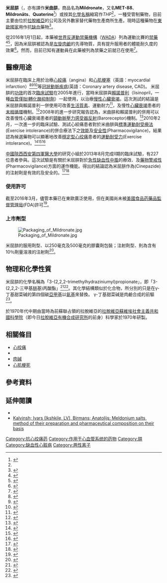 {{medical}}
{{Infobox drug
| drug_name =米屈肼
| INN =
| type =<!-- empty -->
| IUPAC_name = 2-(2-Carboxylato-ethyl)-1,1,1-trimethylhydrazinium
| synonyms = Mildronate；THP，MET-8 Mildronāts，或 Quaterine
| image = Meldonium Structural Formula V1.svg
| alt = 
| caption =
<!-- Clinical data -->
| pronounce =
| tradename = 
| Drugs.com = 
| MedlinePlus = 
| pregnancy_AU = <!-- A/B1/B2/B3/C/D/X -->
| pregnancy_AU_comment = 
| pregnancy_US = <!-- A/B/C/D/X/N -->
| pregnancy_category = 
| routes_of_administration = 
| legal_AU = <!-- S2, S3, S4, S5, S6, S7, S8, S9 or Unscheduled-->
| legal_AU_comment =
| legal_CA = <!-- OTC, Rx-only, Schedule I, II, III, IV, V, VI, VII, VIII -->
| legal_DE = <!-- Anlage I, II, III -->
| legal_NZ = <!-- Class A, B, C -->
| legal_UK = <!-- GSL, P, POM, CD, CD Lic, CD POM, CD No Reg POM, CD (Benz) POM, CD (Anab) POM or CD Inv POM / Class A, B, C -->
| legal_US = <!-- OTC/Rx-only/Schedule I, II, III, IV, V -->
| legal_UN = <!-- N I, II, III, IV / P I, II, III, IV-->
| legal_status = <!-- Free text -->

<!-- Pharmacokinetic data -->
| bioavailability = 
| protein_bound = 
| metabolism = 
| metabolites =
| onset = 
| elimination_half-life = 
| duration_of_action =
| excretion = 


<!-- Identifiers -->
| CAS_number = 86426-17-7
| CAS_number_Ref = {{cascite|correct|CAS}}
| ATCvet = 
| ATC_prefix = <!-- 'none' if uncategorised -->
| ATC_suffix = 
| PubChem = 123868
| DrugBank =    
| StdInChI = 1S/C6H14N2O2/c1-8(2,3)7-5-4-6(9)10/h7H,4-5H2,1-3H3
| StdInChIKey = PVBQYTCFVWZSJK-UHFFFAOYSA-N
| UNII_Ref = {{fdacite|correct|FDA}}
| UNII = 73H7UDN6EC
| ChemSpiderID = 110405
| ChemSpiderID_Ref = {{chemspidercite|correct|chemspider}}
| SMILES = C[N+](C)(C)NCCC(=O)[O-]

<!-- Chemical data -->
| chemical_formula = C<sub>6</sub>H<sub>15</sub>N<sub>2</sub>O<sub>2</sub><sup>+</sup>
| molecular_weight = 147.19 g/mol
| solubility= >40 mg/mL
<!-- data originally in {{Chembox}}, unfit for Drugbox (Mar 2016):
| Appearance= White to off-white powder 
| ExternalMSDS = [http://www.sigmaaldrich.com/catalog/product/sigma/m5199 MSDS] -->
}}

'''米屈肼'''（{{lang|en|'''Meldonium'''}}，亦有譯作'''米曲肼'''，商品名為'''Mildronate'''，又名'''MET-88'''、'''Mildronāts'''、'''Quaterine'''<ref>{{cite web |title=Patent Number: 1429753. |url=http://www.surechem.org/index.php?Action=document&docId=679316&db=EPB&tab=desc&lang=EN&db_query=2%3A0%3A&markupType=all |accessdate=2012-08-16 |language=en |deadurl=yes |archiveurl=https://web.archive.org/web/20131105230115/http://www.surechem.org/index.php?Action=document&docId=679316&db=EPB&tab=desc&lang=EN&db_query=2%3A0%3A&markupType=all |archivedate=2013-11-05 }}</ref>）或按其[[化學名稱|化學名稱]]縮寫作''THP''<ref name=PubChem />，一種受管制藥物，目前主要由位於[[拉脫維亞|拉脫維亞]]的{{tsl|en|Grindeks||Grindeks}}公司及另外數家替代藥物生產商所生產。現時這種藥物在[[東歐|東歐國家]]用作抗[[缺血|缺血]]藥物<ref>{{cite web |url=http://www.grindeks.lv/en/for-media/latest-news/Grindeks-meldonium-should-not-be-included-in-the-prohibited-list |title=Grindeks: We Believe that Meldonium Should not be Included in the List of Banned Substances in Sport |publisher=Grindeks |date=2016-03-09 |accessdate=2016-03-09 |language=en |deadurl=yes |archiveurl=https://web.archive.org/web/20160312001639/http://www.grindeks.lv/en/for-media/latest-news/Grindeks-meldonium-should-not-be-included-in-the-prohibited-list |archivedate=2016-03-12 }}</ref>。

從2016年1月1日起，本藥被[[世界反運動禁藥機構|世界反運動禁藥機構]]（[[WADA|WADA]]）列為運動比賽的[[體育禁藥|禁藥]]<ref name="2016list">{{cite web |url=https://www.wada-ama.org/en/what-we-do/prohibited-list |title=Prohibited List |author= |date= |work=World Anti-Doping Agency |accessdate=2016-03-09 |language=en |archive-date=2017-07-12 |archive-url=https://web.archive.org/web/20170712212817/https://www.wada-ama.org/en/what-we-do/prohibited-list |dead-url=no }}</ref><ref>{{cite news |url=http://news.wenweipo.com/2016/03/08/IN1603080008.htm |title=莎拉波娃宣佈未通過興奮劑檢測 |publisher=[[文汇报_(香港)|文匯報]] |date=2016-03-08 |accessdate=2016-03-08 |language=zh |archive-date=2016-03-12 |archive-url=https://web.archive.org/web/20160312102313/http://news.wenweipo.com/2016/03/08/IN1603080008.htm |dead-url=no }}</ref>，因為米屈肼被認為是[[肉碱|左旋肉鹼]]的先導物質，具有提升服用者的體能耐久度的效果<ref>{{cite web|url=http://www.taiwanfansclub.com/article-360316-1.html|title=科普莎娃藥物：今年一月進入禁藥名單 能提升耐久性|accessdate=2016-03-08|date=2016-03-08|language=zh-hant|deadurl=yes|archiveurl=https://web.archive.org/web/20160308130041/http://www.taiwanfansclub.com/article-360316-1.html|archivedate=2016年3月8日|df=}}</ref>。然而，目前已知有運動員在此藥被列為禁藥之前就已在使用<ref>{{cite news |title=All About Meldonium, the Banned Drug Used by Sharapova |url=http://www.nytimes.com/2016/03/09/sports/tennis/what-is-meldonium-maria-sharapova.html?_r=0 |accessdate=2016-03-08 |agency=Associated Press |publisher=New York Times |date=2016-03-08 |language=en |archive-date=2020-05-23 |archive-url=https://web.archive.org/web/20200523135108/https://www.nytimes.com/2016/03/09/sports/tennis/what-is-meldonium-maria-sharapova.html?_r=0 |dead-url=no }}</ref>。

==醫療用途==
米屈肼在臨床上用於治療[[心绞痛|心絞痛]]（angina）和[[心肌梗塞|心肌梗塞]]（英語：myocardial infarction）<ref name="pmid16633095">{{cite journal | author = Sesti C, Simkhovich BZ, Kalvinsh I, Kloner RA | title = Mildronate, a novel fatty acid oxidation inhibitor and antianginal agent, reduces myocardial infarct size without affecting hemodynamics | journal = Journal of Cardiovascular Pharmacology | volume = 47 | issue = 3 | pages = 493–9 |date=March 2006 | pmid = 16633095 | doi = 10.1097/01.fjc.0000211732.76668.d2 }}</ref><ref name="pmid17204911">{{cite journal | author = Liepinsh E, Vilskersts R, Loca D, Kirjanova O, Pugovichs O, Kalvinsh I, Dambrova M | title = Mildronate, an inhibitor of carnitine biosynthesis, induces an increase in gamma-butyrobetaine contents and cardioprotection in isolated rat heart infarction | journal = Journal of Cardiovascular Pharmacology | volume = 48 | issue = 6 | pages = 314–9 |date=December 2006 | pmid = 17204911 | doi = 10.1097/01.fjc.0000250077.07702.23 }}</ref><ref name="pmid10812052">{{cite journal | author = Hayashi Y, Kirimoto T, Asaka N, Nakano M, Tajima K, Miyake H, Matsuura N | title = Beneficial effects of MET-88, a gamma-butyrobetaine hydroxylase inhibitor in rats with heart failure following myocardial infarction | journal = European Journal of Pharmacology | volume = 395 | issue = 3 | pages = 217–24 |date=May 2000 | pmid = 10812052 | doi = 10.1016/S0014-2999(00)00098-4 }}</ref>等[[冠狀動脈疾病|冠狀動脈疾病]](英語：Coronary artery disease, CAD)。
米屈肼的[[功效|功效]]的首次[[臨床試驗|臨床試驗]]在2005年進行，當時米屈肼與[[賴諾普利|賴諾普利]]（lisinopril，一種[[血管紧张肽I转化酶抑制剂|血管僅肽I轉化酶抑制劑]]）一起使用，以治療[[慢性心臟衰竭|慢性心臟衰竭]]。這次測試的結論是米屈肼與賴諾普利一併使用可改善[[生活質素|生活質素]]、運動耐力<ref>{{cite web|url=http://wwwc.moex.gov.tw/main/content/wHandMenuFile.ashx?menu_id%3D358%26blnMulFiles%3DFalse|author=[[方進隆|方進隆]]|title=心肺耐力和有氧運動訓練|pages=7|language=zh-hant|deadurl=yes|archiveurl=https://web.archive.org/web/20130129042545/http://wwwc.moex.gov.tw/main/content/wHandMenuFile.ashx?menu_id=358&blnMulFiles=False|archivedate=2013-01-29}}</ref>，及慢性[[心臟衰竭|心臟衰竭]]患者的[[循环系统|末梢循環]]機制。<ref name="trial2005">{{cite journal | author = Dzerve V, Matisone D, Kukulis I, Romanova J, Putane L, Grabauskiene˙V, Skarda I, Berzina D, Strautmanis J | title = Mildronate improves peripheral circulation in patients with chronic heart failure: results of a clinical trial (the ﬁrst report) | journal = Seminars in Cardiology | volume = 11 | issue = 2 | pages = 56–64 | year = 2005 | month =  | pmid =  | pmc =  | ISSN = 1648-7966 | url = http://www.seminarsincardiology.com/pdf/Seminars-2005-11-2-56-64.pdf | doi =  | deadurl = yes | archiveurl = https://web.archive.org/web/20120328094306/http://www.seminarsincardiology.com/pdf/Seminars-2005-11-2-56-64.pdf | archivedate = 2012-03-28 }}</ref>2008年的進一步研究報告認為，米曲肼和賴諾普利的併用可以改善慢性心臟衰竭患者的[[壓力感受器|頸動脈壓力感受器反射]](Baroreceptor)機制。<ref name="trial2008">{{cite journal | author = Vitols A, Voita D, Dzerve V | title = Mildronate improves carotid baroreceptor reﬂex function in patients with chronic heart failure | journal = Seminars in Cardiovascular Medicine | volume = 13 | issue =  | pages = 6 | year = 2008 | month =  | pmid =  | pmc =  | ISSN =  | url = http://www.seminarsincardiology.com/pdf/SeminarsCVMed-2007-13-6.pdf | doi =  | deadurl = yes | archiveurl = https://web.archive.org/web/20130921060004/http://www.seminarsincardiology.com/pdf/SeminarsCVMed-2007-13-6.pdf | archivedate = 2013-09-21 }}</ref>2010年2月，一次進一步的臨床試驗、測試心絞痛患者對於米曲肼與[[運動耐受力|標準運動耐受療法]](Exercise intolerance)的併合療法下之[[效能|效能]]及[[藥物警戒性|安全性]](Pharmacovigilance)，結果認為候選藥物可以顯著地改善[[心绞痛|穩定型心绞痛]]患者的[[運動耐受力|運動耐受力]](Exercise intolerance)。<ref name="trial1b">{{cite journal| author =Dzerve V, Matisone D, Pozdnyakov Y, Oganov R| title =Mildronate improves the exercise tolerance in patients with stable angina: results of a long term clinical trial| journal =Seminars in Cardiovascular Medicine| volume =16| issue =| pages =3| year =2010| month =| pmid =| pmc =| ISSN =| url =http://www.seminarsincardiology.com/pdf/SeminarsCVMed-2010-16-3.pdf| doi =| deadurl =yes| archiveurl =https://web.archive.org/web/20130921060011/http://www.seminarsincardiology.com/pdf/SeminarsCVMed-2010-16-3.pdf| archivedate =2013-09-21}}</ref><ref name="trial1a">{{cite web|url=http://www.grindeks.lv/en/for-investors/stock-news/mildronate_clinical_trial|title=Stock news  / For investors / Leading pharmaceutical company in the Baltic - «Grindeks» JSC|author=|date=|work=grindeks.lv|accessdate=9 March 2016|deadurl=yes|archiveurl=https://web.archive.org/web/20160308052947/http://www.grindeks.lv/en/for-investors/stock-news/mildronate_clinical_trial|archivedate=2016年3月8日}}</ref><ref name="pmid22186118">{{cite journal |author=Dzerve V, MILSS I Study Group |title=A Dose-Dependent Improvement in Exercise Tolerance in Patients With Stable Angina Treated With Mildronate: A Clinical Trial "MILSS I" |journal=Medicina (Kaunas) |volume=47 |issue=10 |pages=544–51 |year=2011 |month= |pmid=22186118 |pmc= |ISSN= |url=http://medicina.kmu.lt/1110/1110-04e.pdf |doi= |deadurl=yes |archiveurl=https://web.archive.org/web/20130921055503/http://medicina.kmu.lt/1110/1110-04e.pdf |archivedate=2013年9月21日 }}</ref> 

[[中國|中國]][[陝西|陝西]][[西安|西安]][[第四軍醫大學|第四軍醫大學]]的研究小組於2013年8月完成II期的臨床試驗，有227位患者參與。這次試驗是有關於米屈肼對於[[中風#缺血性中风|急性缺血性中風]]的療效、及[[藥物警戒性|藥物警戒性]](Pharmacovigilance)方面的運作機能。得出的結論認為米屈肼作為{{link-en|桂哌齊特|Cinepazide}}(Cinepazide)的注射劑是有效的及安全的。<ref name="trial2a">{{cite journal | author = Zhu Y, Zhang G, Zhao J, Li D, Yan X, Liu J, Liu X, Zhao H, Xia J, Zhang X, Li Z, Zhang B, Guo Z, Feng L, Zhang Z, Qu F, Zhao, G | title = Efficacy and safety of mildronate for acute ischemic stroke: a randomized, double-blind, active-controlled phase II multicenter trial | journal = Clinical Drug Investigation | volume =  | issue =  | pages =  | year = 2013 | month =  | pmid =  | pmc =  | doi = 10.1007/s40261-013-0121-x }}</ref><ref name="trial2b">{{cite web|url=http://clinicaltrials.gov/ct2/show/NCT01831011?rcv_d=14&lup_s=03%2F16%2F2013&lup_d=30|title=Mildronate for Acute Ischemic Stroke|author=|date=|work=clinicaltrials.gov|accessdate=9 March 2016|archive-date=2018-02-25|archive-url=https://web.archive.org/web/20180225064829/https://clinicaltrials.gov/ct2/show/NCT01831011?rcv_d=14&lup_s=03%2F16%2F2013&lup_d=30|dead-url=no}}</ref>

===使用許可===
截至2016年3月，儘管本藥已在東歐廣泛使用，但在美國尚未被[[美国食品药品监督管理局|美國食品药藥品監督管理局]](FDA)許可<ref>{{cite journal |url=http://onlinelibrary.wiley.com/doi/10.1002/dta.1788/full |doi=10.1002/dta.1788 |authors=Görgens Christian, Guddat Sven, Dib Josef, Geyer Hans, Schänzer Wilhelm, Thevis Mario |title=Mildronate (Meldonium) in professional sports – monitoring doping control urine samples using hydrophilic interaction liquid chromatography – high resolution/high accuracy mass spectrometry. |journal=Drug Testing and Analysis |volume=7 |pages=973–979 |date=November–December 2015 |access-date=2016-03-08 |archive-date=2018-02-26 |archive-url=https://web.archive.org/web/20180226164722/http://onlinelibrary.wiley.com/doi/10.1002/dta.1788/full |dead-url=no }}</ref>。

===上市劑型===
[[File:Packaging_of_Mildronate.jpg|thumb]]

米屈肼的服用劑型、以250毫克及500毫克的膠囊劑包裝；注射劑型、則為含有10％劑量溶液的注射劑<ref>{{cite web|url=http://www.grindeks.lv/en/products/prescription-medicine/grindeks-brand-products/mildronate|title=Mildronate|website=Grindeks.lv|accessdate=2016-03-09|deadurl=yes|archiveurl=https://web.archive.org/web/20160312213702/http://www.grindeks.lv/en/products/prescription-medicine/grindeks-brand-products/mildronate|archivedate=2016-03-12}}</ref>。

==物理和化學性質==
米屈肼的化學名稱為「3-(2,2,2-trimethylhydraziniumyl)propionate」，即「3-(2,2,2-三甲基[[肼|肼]]基)丙酸酯」<ref name=PubChem>{{cite web|url=https://pubchem.ncbi.nlm.nih.gov/compound/123868|title=Mildronate|author=Pubchem|date=|work=nih.gov|accessdate=2016-03-09|language=en|archive-date=2020-08-11|archive-url=https://web.archive.org/web/20200811215731/https://pubchem.ncbi.nlm.nih.gov/compound/123868|dead-url=no}}</ref><ref>{{cite journal | author = Simkhovich BZ, Shutenko ZV, Meirena DV, Khagi KB, Mezapuķe RJ, Molodchina TN, Kalviņs IJ, Lukevics E | title = 3-(2,2,2-Trimethylhydrazinium)propionate (THP)--a novel gamma-butyrobetaine hydroxylase inhibitor with cardioprotective properties | journal = Biochemical Pharmacology | volume = 37 | issue = 2 | pages = 195–202 |date=January 1988 | pmid = 3342076 | doi =10.1016/0006-2952(88)90717-4  }}</ref>。其化學結構類似於{{le|γ-丁基甜菜碱|Gamma-butyrobetaine}}化合物，所分別的只是在γ-丁基甜菜碱的第四個碳[[亞甲基|亞甲基]]以[[氨基|氨基]]來替換。
γ-丁基甜菜碱是肉鹼合成的前驅<ref>{{cite journal | author = Fraenkel G, Friedman S | title = Carnitine | journal = Vitamins Hormones | volume = 15 | pages = 73–118 | year = 1957 | pmid = 13530702 | doi=10.1016/s0083-6729(08)60508-7}}</ref>。

於1970年代中期由當時為前蘇聯占領的拉脫維亞的[[拉脫維亞蘇維埃社會主義共和國科學院|拉脫維亞蘇維埃社會主義共和國科學院]]（即今日[[拉脫維亞有機合成研究所|拉脫維亞有機合成研究所]]的前身）科學家{{link-en|Ivars Kalviņš|Ivars Kalviņš}}於1970年研製。

==相關條目==
*[[心绞痛|心绞痛]]
*{{le|γ-丁基甜菜碱双加氧酶|Gamma-butyrobetaine dioxygenase}}
*[[肉碱|肉碱]]
*[[心肌梗死|心肌梗死]]

==參考資料==
{{Reflist|2}}

==延伸閱讀==
{{refbegin}}
* {{cite journal | authors = Rose, N.R.; McDonough, M.A.; King, O.N.; Kawamura, A. & Schofield, C.J. | title = Inhibition of 2-Oxoglutarate Dependent Oxygenases | journal = Chemical Society Reviews | volume = 40 | issue = 8; August | pages = 4364–4397 | year = 2011 | format = print, online review | pmid = 21390379 | doi = 10.1039/c0cs00203h | url = http://pubs.rsc.org/en/content/articlelanding/2011/cs/c0cs00203h#!divAbstract | access-date = 9 March 2011 | subscription = y | archive-date = 2020-08-04 | archive-url = https://web.archive.org/web/20200804171458/https://pubs.rsc.org/en/content/articlelanding/2011/CS/C0CS00203H#!divAbstract | dead-url = no }}
* [http://patft.uspto.gov/netacgi/nph-Parser?patentnumber=7,223,797 Kalvinsh; Ivars (Ikshkile, LV), Birmans; Anatolijs: Meldonium salts, method of their preparation and pharmaceutical composition on their basis] {{Wayback|url=http://patft.uspto.gov/netacgi/nph-Parser?patentnumber=7,223,797 |date=20170510071553 }}
{{refend}}

[[Category:抗心绞痛药|Category:抗心绞痛药]]
[[Category:作用于心血管系统的药物|Category:作用于心血管系统的药物]]
[[Category:肼|Category:肼]]
[[Category:缺血性心脏病|Category:缺血性心脏病]]
[[Category:两性离子|Category:两性离子]]